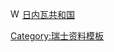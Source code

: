 [[File:Wappen Genf matt.svg|15px]] [[日内瓦共和国]]<noinclude>
[[Category:各國國旗國名模板|{{PAGENAME}}]]
[[Category:瑞士资料模板]]
[[Category:欧洲国家模板|{{PAGENAME}}]]
</noinclude>